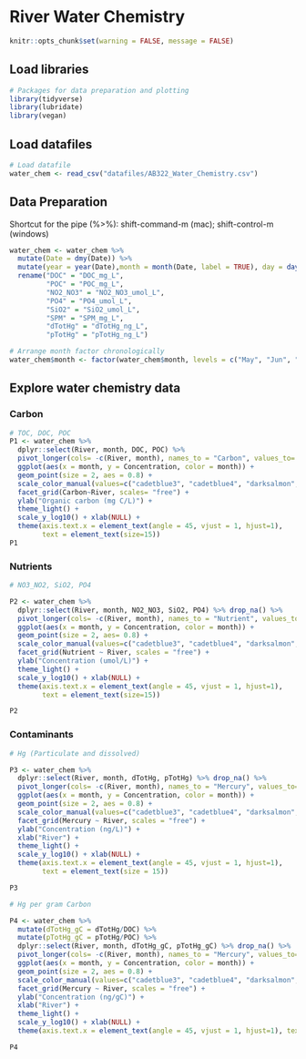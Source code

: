 # River Water Chemistry

```r
knitr::opts_chunk$set(warning = FALSE, message = FALSE)
```


## Load libraries 
```r
# Packages for data preparation and plotting
library(tidyverse)
library(lubridate)
library(vegan)
```

## Load datafiles
```r
# Load datafile
water_chem <- read_csv("datafiles/AB322_Water_Chemistry.csv")
```

## Data Preparation

::: {.callout-tip}
Shortcut for the pipe (%>%): shift-command-m (mac); shift-control-m (windows)
:::

```r

water_chem <- water_chem %>% 
  mutate(Date = dmy(Date)) %>%
  mutate(year = year(Date),month = month(Date, label = TRUE), day = day(Date)) %>% 
  rename("DOC" = "DOC_mg_L", 
         "POC" = "POC_mg_L", 
         "NO2_NO3" = "NO2_NO3_umol_L", 
         "PO4" = "PO4_umol_L", 
         "SiO2" = "SiO2_umol_L", 
         "SPM" = "SPM_mg_L", 
         "dTotHg" = "dTotHg_ng_L", 
         "pTotHg" = "pTotHg_ng_L")

# Arrange month factor chronologically
water_chem$month <- factor(water_chem$month, levels = c("May", "Jun", "Aug", "Sep")) 
```

## Explore water chemistry data

### Carbon
```r
# TOC, DOC, POC
P1 <- water_chem %>% 
  dplyr::select(River, month, DOC, POC) %>% 
  pivot_longer(cols= -c(River, month), names_to = "Carbon", values_to= 'Concentration') %>% 
  ggplot(aes(x = month, y = Concentration, color = month)) + 
  geom_point(size = 2, aes = 0.8) +
  scale_color_manual(values=c("cadetblue3", "cadetblue4", "darksalmon",  "plum4")) +
  facet_grid(Carbon~River, scales= "free") +
  ylab("Organic carbon (mg C/L)") + 
  theme_light() +
  scale_y_log10() + xlab(NULL) +
  theme(axis.text.x = element_text(angle = 45, vjust = 1, hjust=1), 
        text = element_text(size=15))
P1
```

### Nutrients
```r
# NO3_NO2, SiO2, PO4

P2 <- water_chem %>% 
  dplyr::select(River, month, NO2_NO3, SiO2, PO4) %>% drop_na() %>% 
  pivot_longer(cols= -c(River, month), names_to = "Nutrient", values_to= 'Concentration') %>% 
  ggplot(aes(x = month, y = Concentration, color = month)) + 
  geom_point(size = 2, aes= 0.8) +
  scale_color_manual(values=c("cadetblue3", "cadetblue4", "darksalmon",  "plum4")) +
  facet_grid(Nutrient ~ River, scales = "free") +
  ylab("Concentration (umol/L)") + 
  theme_light() +
  scale_y_log10() + xlab(NULL) +
  theme(axis.text.x = element_text(angle = 45, vjust = 1, hjust=1), 
        text = element_text(size=15))

P2
```

### Contaminants 
```r
# Hg (Particulate and dissolved)

P3 <- water_chem %>% 
  dplyr::select(River, month, dTotHg, pTotHg) %>% drop_na() %>% 
  pivot_longer(cols= -c(River, month), names_to = "Mercury", values_to= 'Concentration') %>% 
  ggplot(aes(x = month, y = Concentration, color = month)) + 
  geom_point(size = 2, aes = 0.8) +
  scale_color_manual(values=c("cadetblue3", "cadetblue4", "darksalmon",  "plum4")) +
  facet_grid(Mercury ~ River, scales = "free") +
  ylab("Concentration (ng/L)") + 
  xlab("River") +
  theme_light() +
  scale_y_log10() + xlab(NULL) +
  theme(axis.text.x = element_text(angle = 45, vjust = 1, hjust=1), 
        text = element_text(size = 15))

P3
```




```r
# Hg per gram Carbon

P4 <- water_chem %>%
  mutate(dTotHg_gC = dTotHg/DOC) %>% 
  mutate(pTotHg_gC = pTotHg/POC) %>%
  dplyr::select(River, month, dTotHg_gC, pTotHg_gC) %>% drop_na() %>% 
  pivot_longer(cols= -c(River, month), names_to = "Mercury", values_to= 'Concentration') %>% 
  ggplot(aes(x = month, y = Concentration, color = month)) + 
  geom_point(size = 2, aes = 0.8) +
  scale_color_manual(values=c("cadetblue3", "cadetblue4", "darksalmon",  "plum4")) +
  facet_grid(Mercury ~ River, scales = "free") +
  ylab("Concentration (ng/gC)") + 
  xlab("River") +
  theme_light() +
  scale_y_log10() + xlab(NULL) +
  theme(axis.text.x = element_text(angle = 45, vjust = 1, hjust=1), text = element_text(size=15))

P4
```

